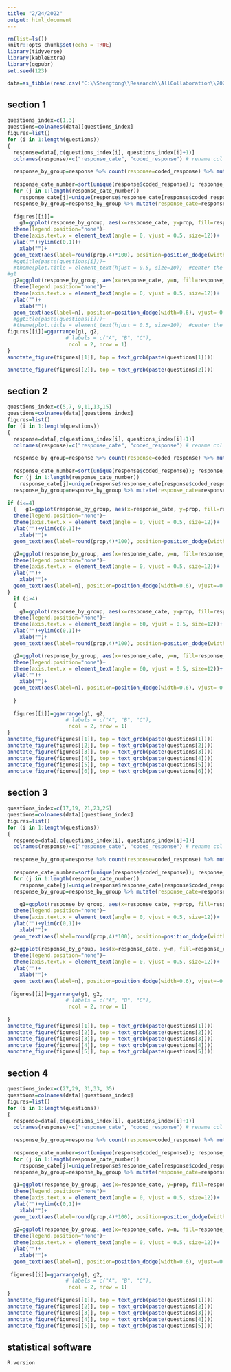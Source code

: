 ```yaml
---
title: "2/24/2022"
output: html_document
---
```


```r
rm(list=ls())
knitr::opts_chunk$set(echo = TRUE)
library(tidyverse)
library(kableExtra)
library(ggpubr)
set.seed(123)
```

```r
data=as_tibble(read.csv("C:\\Shengtong\\Research\\AllCollaboration\\2022\\202202\\Mohamed\\D3_ENDO_Clicker_Survey_(Responses)_coded.csv", header=T))

```

## section 1

```r
questions_index=c(1,3)
questions=colnames(data)[questions_index]
figures=list()
for (i in 1:length(questions))
{
  response=data[,c(questions_index[i], questions_index[i]+1)] 
  colnames(response)=c("response_cate", "coded_response") # rename col names 
  
  response_by_group=response %>% count(response=coded_response) %>% mutate(prop=n/nrow(data)) # group response 
 
  response_cate_number=sort(unique(response$coded_response)); response_cate=numeric() 
  for (j in 1:length(response_cate_number))
    response_cate[j]=unique(response$response_cate[response$coded_response==response_cate_number[j]])
  response_by_group=response_by_group %>% mutate(response_cate=response_cate)
   
  figures[[i]]=
    g1=ggplot(response_by_group, aes(x=response_cate, y=prop, fill=response_cate)) +geom_bar(stat="identity")+
  theme(legend.position="none")+
  theme(axis.text.x = element_text(angle = 0, vjust = 0.5, size=12))+
  ylab("")+ylim(c(0,1))+
    xlab("")+
  geom_text(aes(label=round(prop,4)*100), position=position_dodge(width=0.6), vjust=-0.25)#+  # add numbers over bars
  #ggtitle(paste(questions[i]))+
  #theme(plot.title = element_text(hjust = 0.5, size=10))  #center the title 
#g1
  g2=ggplot(response_by_group, aes(x=response_cate, y=n, fill=response_cate)) +geom_bar(stat="identity")+
  theme(legend.position="none")+
  theme(axis.text.x = element_text(angle = 0, vjust = 0.5, size=12))+
  ylab("")+
    xlab("")+
  geom_text(aes(label=n), position=position_dodge(width=0.6), vjust=-0.25)#+  # add numbers over bars
  #ggtitle(paste(questions[i]))+
  #theme(plot.title = element_text(hjust = 0.5, size=10))  #center the title 
figures[[i]]=ggarrange(g1, g2,
                   # labels = c("A", "B", "C"),
                    ncol = 2, nrow = 1)
}
annotate_figure(figures[[1]], top = text_grob(paste(questions[1])))

annotate_figure(figures[[2]], top = text_grob(paste(questions[2])))
```


## section 2

```r
questions_index=c(5,7, 9,11,13,15)
questions=colnames(data)[questions_index]
figures=list()
for (i in 1:length(questions))
{
  response=data[,c(questions_index[i], questions_index[i]+1)] 
  colnames(response)=c("response_cate", "coded_response") # rename col names 
  
  response_by_group=response %>% count(response=coded_response) %>% mutate(prop=n/nrow(data)) # group response 
 
  response_cate_number=sort(unique(response$coded_response)); response_cate=numeric() 
  for (j in 1:length(response_cate_number))
    response_cate[j]=unique(response$response_cate[response$coded_response==response_cate_number[j]])
  response_by_group=response_by_group %>% mutate(response_cate=response_cate)
   
if (i<=4)
  {   g1=ggplot(response_by_group, aes(x=response_cate, y=prop, fill=response_cate)) +geom_bar(stat="identity")+
  theme(legend.position="none")+
  theme(axis.text.x = element_text(angle = 0, vjust = 0.5, size=12))+
  ylab("")+ylim(c(0,1))+
    xlab("")+
  geom_text(aes(label=round(prop,4)*100), position=position_dodge(width=0.6), vjust=-0.25)#+  # add numbers over bars

  g2=ggplot(response_by_group, aes(x=response_cate, y=n, fill=response_cate)) +geom_bar(stat="identity")+
  theme(legend.position="none")+
  theme(axis.text.x = element_text(angle = 0, vjust = 0.5, size=12))+
  ylab("")+
    xlab("")+
  geom_text(aes(label=n), position=position_dodge(width=0.6), vjust=-0.25)#+  # add numbers over bars
}
  if (i>4)
  {
    g1=ggplot(response_by_group, aes(x=response_cate, y=prop, fill=response_cate)) +geom_bar(stat="identity")+
  theme(legend.position="none")+
  theme(axis.text.x = element_text(angle = 60, vjust = 0.5, size=12))+
  ylab("")+ylim(c(0,1))+
    xlab("")+
  geom_text(aes(label=round(prop,4)*100), position=position_dodge(width=0.6), vjust=-0.25)#+  # add numbers over bars

  g2=ggplot(response_by_group, aes(x=response_cate, y=n, fill=response_cate)) +geom_bar(stat="identity")+
  theme(legend.position="none")+
  theme(axis.text.x = element_text(angle = 60, vjust = 0.5, size=12))+
  ylab("")+
    xlab("")+
  geom_text(aes(label=n), position=position_dodge(width=0.6), vjust=-0.25)#+  # add numbers over bars
    
  }
  
  figures[[i]]=ggarrange(g1, g2,
                   # labels = c("A", "B", "C"),
                    ncol = 2, nrow = 1)
}
annotate_figure(figures[[1]], top = text_grob(paste(questions[1])))
annotate_figure(figures[[2]], top = text_grob(paste(questions[2])))
annotate_figure(figures[[3]], top = text_grob(paste(questions[3])))
annotate_figure(figures[[4]], top = text_grob(paste(questions[4])))
annotate_figure(figures[[5]], top = text_grob(paste(questions[5])))
annotate_figure(figures[[6]], top = text_grob(paste(questions[6])))
```



## section 3

```r
questions_index=c(17,19, 21,23,25)
questions=colnames(data)[questions_index]
figures=list()
for (i in 1:length(questions))
{
  response=data[,c(questions_index[i], questions_index[i]+1)] 
  colnames(response)=c("response_cate", "coded_response") # rename col names 
  
  response_by_group=response %>% count(response=coded_response) %>% mutate(prop=n/nrow(data)) # group response 
 
  response_cate_number=sort(unique(response$coded_response)); response_cate=numeric() 
  for (j in 1:length(response_cate_number))
    response_cate[j]=unique(response$response_cate[response$coded_response==response_cate_number[j]])
  response_by_group=response_by_group %>% mutate(response_cate=response_cate)
   
    g1=ggplot(response_by_group, aes(x=response_cate, y=prop, fill=response_cate)) +geom_bar(stat="identity")+
  theme(legend.position="none")+
  theme(axis.text.x = element_text(angle = 0, vjust = 0.5, size=12))+
  ylab("")+ylim(c(0,1))+
    xlab("")+
  geom_text(aes(label=round(prop,4)*100), position=position_dodge(width=0.6), vjust=-0.25)  # add numbers over bars
   
 g2=ggplot(response_by_group, aes(x=response_cate, y=n, fill=response_cate)) +geom_bar(stat="identity")+
  theme(legend.position="none")+
  theme(axis.text.x = element_text(angle = 0, vjust = 0.5, size=12))+
  ylab("")+
    xlab("")+
  geom_text(aes(label=n), position=position_dodge(width=0.6), vjust=-0.25)#+  # add numbers over bars
  
 figures[[i]]=ggarrange(g1, g2,
                   # labels = c("A", "B", "C"),
                    ncol = 2, nrow = 1)
 
}
annotate_figure(figures[[1]], top = text_grob(paste(questions[1])))
annotate_figure(figures[[2]], top = text_grob(paste(questions[2])))
annotate_figure(figures[[3]], top = text_grob(paste(questions[3])))
annotate_figure(figures[[4]], top = text_grob(paste(questions[4])))
annotate_figure(figures[[5]], top = text_grob(paste(questions[5])))
```

## section 4

```r
questions_index=c(27,29, 31,33, 35)
questions=colnames(data)[questions_index]
figures=list()
for (i in 1:length(questions))
{
  response=data[,c(questions_index[i], questions_index[i]+1)] 
  colnames(response)=c("response_cate", "coded_response") # rename col names 
  
  response_by_group=response %>% count(response=coded_response) %>% mutate(prop=n/nrow(data)) # group response 
 
  response_cate_number=sort(unique(response$coded_response)); response_cate=numeric() 
  for (j in 1:length(response_cate_number))
    response_cate[j]=unique(response$response_cate[response$coded_response==response_cate_number[j]])
  response_by_group=response_by_group %>% mutate(response_cate=response_cate)
   
  g1=ggplot(response_by_group, aes(x=response_cate, y=prop, fill=response_cate)) +geom_bar(stat="identity")+
  theme(legend.position="none")+
  theme(axis.text.x = element_text(angle = 0, vjust = 0.5, size=12))+
  ylab("")+ylim(c(0,1))+
    xlab("")+
  geom_text(aes(label=round(prop,4)*100), position=position_dodge(width=0.6), vjust=-0.25)  # add numbers over bars
  
  g2=ggplot(response_by_group, aes(x=response_cate, y=n, fill=response_cate)) +geom_bar(stat="identity")+
  theme(legend.position="none")+
  theme(axis.text.x = element_text(angle = 0, vjust = 0.5, size=12))+
  ylab("")+
    xlab("")+
  geom_text(aes(label=n), position=position_dodge(width=0.6), vjust=-0.25)#+  # add numbers over bars
  
 figures[[i]]=ggarrange(g1, g2,
                   # labels = c("A", "B", "C"),
                    ncol = 2, nrow = 1)
}
annotate_figure(figures[[1]], top = text_grob(paste(questions[1])))
annotate_figure(figures[[2]], top = text_grob(paste(questions[2])))
annotate_figure(figures[[3]], top = text_grob(paste(questions[3])))
annotate_figure(figures[[4]], top = text_grob(paste(questions[4])))
annotate_figure(figures[[5]], top = text_grob(paste(questions[5])))
```


## statistical software 

```r
R.version
```